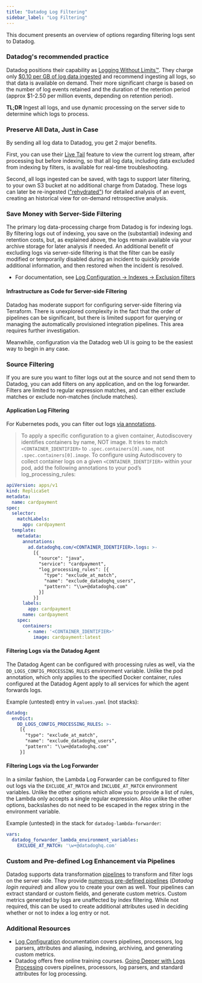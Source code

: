 ```yaml
---
title: "Datadog Log Filtering"
sidebar_label: "Log Filtering"
---
```


This document presents an overview of options regarding filtering logs sent to Datadog.
### Datadog's recommended practice
Datadog positions their capability as [Logging Without Limits™](https://www.datadoghq.com/blog/logging-without-limits). They charge only [$0.10 per GB of log data ingested](https://www.datadoghq.com/pricing/?product=log-management#products) and recommend ingesting all logs, so that data is available on demand. Their more significant charge is based on the number of log events retained and the duration of the retention period (approx $1-2.50 per million events, depending on retention period).

**TL;DR** Ingest all logs, and use dynamic processing on the server side to determine which logs to process.

### Preserve All Data, Just in Case

By sending all log data to Datadog, you get 2 major benefits.

First, you can use their [Live Tail](https://docs.datadoghq.com/logs/explorer/live_tail/) feature to view the current log stream, after processing but before indexing, so that all log data, including data excluded from indexing by filters, is available for real-time troubleshooting.

Second, all logs ingested can be saved, with tags to support later filtering, to your own S3 bucket at no additional charge from Datadog. These logs can later be re-ingested (["rehydrated"](https://docs.datadoghq.com/logs/log_configuration/rehydrating)) for detailed analysis of an event, creating an historical view for on-demand retrospective analysis.

### Save Money with Server-Side Filtering

The primary log data-processing charge from Datadog is for indexing logs. By filtering logs out of indexing, you save on the (substantial) indexing and retention costs, but, as explained above, the logs remain available via your archive storage for later analysis if needed. An additional benefit of excluding logs via server-side filtering is that the filter can be easily modified or temporarily disabled during an incident to quickly provide additional information, and then restored when the incident is resolved.

- For documentation, see [Log Configuration -> Indexes -> Exclusion filters](https://docs.datadoghq.com/logs/log_configuration/indexes/#exclusion-filters)

#### Infrastructure as Code for Server-side Filtering

Datadog has moderate support for configuring server-side filtering via Terraform. There is unexplored complexity in the fact that the order of pipelines can be significant, but there is limited support for querying or managing the automatically provisioned integration pipelines. This area requires further investigation.

Meanwhile, configuration via the Datadog web UI is going to be the easiest way to begin in any case.

### Source Filtering

If you are sure you want to filter logs out at the source and not send them to Datadog, you can add filters on any application, and on the log forwarder. Filters are limited to regular expression matches, and can either exclude matches or exclude non-matches (include matches).

#### Application Log Filtering

For Kubernetes pods, you can filter out logs [via annotations](https://docs.datadoghq.com/agent/logs/advanced_log_collection?tab=kubernetes).

> To apply a specific configuration to a given container, Autodiscovery identifies containers by name, NOT image. It tries to match `<CONTAINER_IDENTIFIER>` to `.spec.containers[0].name`, not `.spec.containers[0].image`. To configure using Autodiscovery to collect container logs on a given `<CONTAINER_IDENTIFIER>` within your pod, add the following annotations to your pod’s log_processing_rules:

```yaml
apiVersion: apps/v1
kind: ReplicaSet
metadata:
  name: cardpayment
spec:
  selector:
    matchLabels:
      app: cardpayment
  template:
    metadata:
      annotations:
        ad.datadoghq.com/<CONTAINER_IDENTIFIER>.logs: >-
          [{
            "source": "java",
            "service": "cardpayment",
            "log_processing_rules": [{
              "type": "exclude_at_match",
              "name": "exclude_datadoghq_users",
              "pattern": "\\w+@datadoghq.com"
            }]
          }]
      labels:
        app: cardpayment
      name: cardpayment
    spec:
      containers:
        - name: '<CONTAINER_IDENTIFIER>'
          image: cardpayment:latest
```

#### Filtering Logs via the Datadog Agent

The Datadog Agent can be configured with processing rules as well, via the `DD_LOGS_CONFIG_PROCESSING_RULES` environment variable.  Unlike the pod annotation, which only applies to the specified Docker container, rules configured at the Datadog Agent apply to all services for which the agent forwards logs.

Example (untested) entry in `values.yaml` (not stacks):

```yaml
datadog:
  envDict:
    DD_LOGS_CONFIG_PROCESSING_RULES: >-
     [{
       "type": "exclude_at_match",
       "name": "exclude_datadoghq_users",
       "pattern": "\\w+@datadoghq.com"
     }]
```

#### Filtering Logs via the Log Forwarder

In a similar fashion, the Lambda Log Forwarder can be configured to filter out logs via the `EXCLUDE_AT_MATCH` and `INCLUDE_AT_MATCH` environment variables. Unlike the other options which allow you to provide a list of rules, the Lambda only accepts a single regular expression. Also unlike the other options, backslashes do not need to be escaped in the regex string in the environment variable.

Example (untested) in the stack for `datadog-lambda-forwarder`:

```yaml
vars:
  datadog_forwarder_lambda_environment_variables:
    EXCLUDE_AT_MATCH: '\w+@datadoghq.com'
```

### Custom and Pre-defined Log Enhancement via Pipelines

Datadog supports data transformation [pipelines](https://docs.datadoghq.com/logs/log_configuration/pipelines) to transform and filter logs on the server side. They provide [numerous pre-defined pipelines](https://app.datadoghq.com/logs/pipelines/pipeline/library) (_Datadog login required_) and allow you to create your own as well. Your pipelines can extract standard or custom fields, and generate custom metrics. Custom metrics generated by logs are unaffected by index filtering. While not required, this can be used to create additional attributes used in deciding whether or not to index a log entry or not.


### Additional Resources

- [Log Configuration](https://docs.datadoghq.com/logs/log_configuration/) documentation covers pipelines, processors, log parsers, attributes and aliasing, indexing, archiving, and generating custom metrics.
- Datadog offers free online training courses. [Going Deeper with Logs Processing](https://learn.datadoghq.com/courses/going-deeper-with-logs-processing) covers pipelines, processors, log parsers, and standard attributes for log processing.

